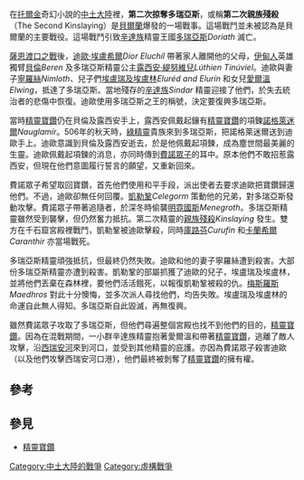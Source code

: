 {{Infobox Military Conflict
|conflict=第二次掠奪多瑞亞斯 
|image=
|caption=
|date=[[太陽紀|太陽紀]]506年，[[第一紀元|第一紀元]]
|place=[[多瑞亞斯|多瑞亞斯]]
|result=[[多瑞亞斯|多瑞亞斯]]王國滅亡 
|combatant1=[[費諾眾子|費諾眾子]]
|combatant2=[[多瑞亞斯|多瑞亞斯]] 
|commander1=[[梅斯羅斯|梅斯羅斯]] 
|commander2=[[迪歐|迪歐]]† 
|strength1=不明 
|strength2=不明
|casualties1=[[凱勒鞏|凱勒鞏]]、<br />[[庫路芬|庫路芬]]、<br />[[卡蘭希爾|卡蘭希爾]]、<br />不明數量追隨者死亡
|casualties2=迪歐、<br />[[寧羅絲|寧羅絲]]、<br />[[埃盧瑞及埃盧林|埃盧瑞及埃盧林]]、<br />大部份[[多瑞亞斯|多瑞亞斯]]精靈死亡
}}
{{Campaignbox Wars of Beleriand}}

在[[托爾金|托爾金]]奇幻小說的[[中土大陸|中土大陸]]裡，'''第二次掠奪多瑞亞斯'''，或稱'''第二次親族殘殺'''（The Second Kinslaying）是[[貝爾蘭|貝爾蘭]]爆發的一場戰事。這場戰鬥並未被認為是貝爾蘭的主要戰役。這場戰鬥引致[[辛達族|辛達族]]精靈王國[[多瑞亞斯|多瑞亞斯]]''Doriath'' 滅亡。

[[第一次掠奪多瑞亞斯|薩恩渡口之戰]]後，[[迪歐·埃盧希爾|迪歐·埃盧希爾]]''Dior Eluchíl'' 帶著家人離開他的父母，[[伊甸人|伊甸人]]英雄獨臂[[貝倫|貝倫]]''Beren'' 及多瑞亞斯精靈公主[[露西安|露西安·緹努維兒]]''Lúthien Tinúviel''。迪歐與妻子[[寧羅絲|寧羅絲]]''Nimloth''、兒子們[[埃盧瑞及埃盧林|埃盧瑞及埃盧林]]''Eluréd and Elurín'' 和女兒[[愛爾溫|愛爾溫]]''Elwing''，抵達了多瑞亞斯。當地殘存的[[辛達族|辛達族]]''Sindar'' 精靈迎接了他們，於失去統治者的悲傷中恢復。迪歐使用多瑞亞斯之王的稱號，決定要復興多瑞亞斯。

當時[[精靈寶鑽_(寶物)|精靈寶鑽]]仍在貝倫及露西安手上，露西安佩戴起鑲有[[精靈寶鑽_(寶物)|精靈寶鑽]]的項鍊[[諾格萊迷爾|諾格萊迷爾]]''Nauglamír''。506年的秋天時，[[綠精靈|綠精靈]]貴族來到多瑞亞斯，把諾格萊迷爾送到迪歐手上。迪歐意識到貝倫及露西安逝去，於是他佩戴起項鍊，成為塵世間最美麗的生靈。迪歐佩戴起項鍊的消息，亦同時傳到[[費諾眾子|費諾眾子]]的耳中。原本他們不敢招惹露西安，但現在他們意圖履行誓言的願望，又重新回來。

費諾眾子希望取回寶鑽，首先他們使用和平手段，派出使者去要求迪歐把寶鑽歸還他們。不過，迪歐卻無任何回覆。[[凱勒鞏|凱勒鞏]]''Celegorm'' 策動他的兄弟，對多瑞亞斯發動攻擊。費諾眾子帶著追隨者，於深冬時偷襲[[明霓國斯|明霓國斯]]''Menegroth''。多瑞亞斯精靈雖然受到襲擊，但仍然奮力抵抗。第二次精靈的[[中土大陸戰役列表#親族殘殺|親族殘殺]]''Kinslaying'' 發生。雙方在千石窟宮殿裡戰鬥，凱勒鞏被迪歐擊殺，同時[[庫路芬|庫路芬]]''Curufin'' 和[[卡蘭希爾|卡蘭希爾]]''Caranthir'' 亦當場戰死。

多瑞亞斯精靈頑強抵抗，但最終仍然失敗。迪歐和他的妻子寧羅絲遭到殺害。大部份多瑞亞斯精靈亦遭到殺害。凱勒鞏的部屬抓獲了迪歐的兒子，埃盧瑞及埃盧林，並將他們丟棄在森林裡，要他們活活餓死，以報復凱勒鞏被殺的仇。[[梅斯羅斯|梅斯羅斯]]''Maedhros'' 對此十分懊悔，並多次派人尋找他們，均告失敗。埃盧瑞及埃盧林的命運自此無人得知。多瑞亞斯自此毀滅，再無復興。

雖然費諾眾子攻取了多瑞亞斯，但他們尋遍整個宮殿也找不到他們的目的，[[精靈寶鑽_(寶物)|精靈寶鑽]]。因為在混戰期間，一小群辛達族精靈抱著愛爾溫和帶著[[精靈寶鑽_(寶物)|精靈寶鑽]]，逃離了敵人攻擊，沿[[西瑞安河|西瑞安河]]來到河口，並受到其他精靈的庇護。亦因為費諾眾子殺害迪歐（以及他們攻擊西瑞安河口港），他們最終被剝奪了[[精靈寶鑽_(寶物)|精靈寶鑽]]的擁有權。

== 參考 ==
<references/>

==參見==
*[[精靈寶鑽|精靈寶鑽]]

[[Category:中土大陸的戰爭|Category:中土大陸的戰爭]]
[[Category:虛構戰爭|Category:虛構戰爭]]
